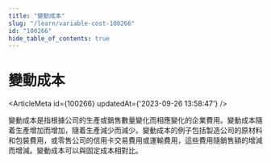 ```yaml
---
title: "變動成本"
slug: "/learn/variable-cost-100266"
id: "100266"
hide_table_of_contents: true
---
```



# 變動成本

<ArticleMeta id={100266} updatedAt={'2023-09-26 13:58:47'} />
<div className='border-solid border-b border-t-0 my-4 border-[var(--ifm-color-gray-300)]' />

變動成本是指根據公司的生產或銷售數量變化而相應變化的企業費用。變動成本隨着生產增加而增加，隨着生產減少而減少。變動成本的例子包括製造公司的原材料和包裝費用，或零售公司的信用卡交易費用或運輸費用，這些費用隨銷售額的增減而增減。變動成本可以與固定成本相對比。
